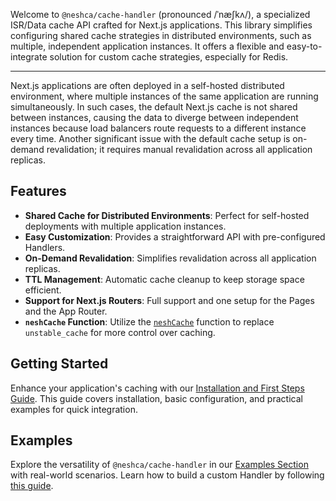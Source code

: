 Welcome to `@neshca/cache-handler` (pronounced /ˈnæʃkʌ/), a specialized ISR/Data cache API crafted for Next.js applications. This library simplifies configuring shared cache strategies in distributed environments, such as multiple, independent application instances. It offers a flexible and easy-to-integrate solution for custom cache strategies, especially for Redis.

---

Next.js applications are often deployed in a self-hosted distributed environment, where multiple instances of the same application are running simultaneously. In such cases, the default Next.js cache is not shared between instances, causing the data to diverge between independent instances because load balancers route requests to a different instance every time. Another significant issue with the default cache setup is on-demand revalidation; it requires manual revalidation across all application replicas.

## Features

- **Shared Cache for Distributed Environments**: Perfect for self-hosted deployments with multiple application instances.
- **Easy Customization**: Provides a straightforward API with pre-configured Handlers.
- **On-Demand Revalidation**: Simplifies revalidation across all application replicas.
- **TTL Management**: Automatic cache cleanup to keep storage space efficient.
- **Support for Next.js Routers**: Full support and one setup for the Pages and the App Router.
- **`neshCache` Function**: Utilize the [`neshCache`](/functions/nesh-cache) function to replace `unstable_cache` for more control over caching.

## Getting Started

Enhance your application's caching with our [Installation and First Steps Guide](/installation). This guide covers installation, basic configuration, and practical examples for quick integration.

## Examples

Explore the versatility of `@neshca/cache-handler` in our [Examples Section](/redis) with real-world scenarios. Learn how to build a custom Handler by following [this guide](/usage/creating-a-custom-handler).
